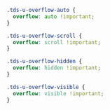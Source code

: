 <Meta title="Utilities/Utility Classes/Overflow" />

```css
.tds-u-overflow-auto {
  overflow: auto !important;
}

.tds-u-overflow-scroll {
  overflow: scroll !important;
}

.tds-u-overflow-hidden {
  overflow: hidden !important;
}

.tds-u-overflow-visible {
  overflow: visible !important;
}
```
